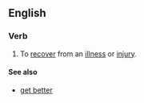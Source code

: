 ==English==

===Verb===
{{en-verb|gets well|getting well|got well|gotten well}}

# {{idiom}} To [[recover]] from an [[illness]] or [[injury]].

====See also====
*[[get better]]
{{rfd}}